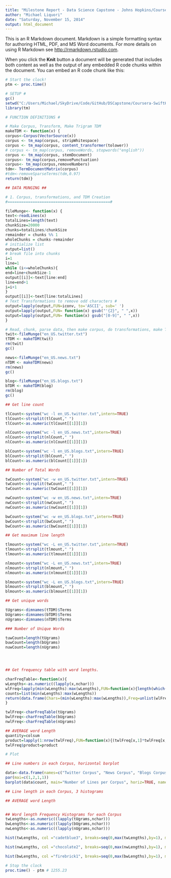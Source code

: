 ```yaml
---
title: "Milestone Report - Data Science Capstone - Johns Hopkins/Coursera"
author: "Michael Liquori"
date: "Saturday, November 15, 2014"
output: html_document
---
```


This is an R Markdown document. Markdown is a simple formatting syntax for authoring HTML, PDF, and MS Word documents. For more details on using R Markdown see <http://rmarkdown.rstudio.com>.

When you click the **Knit** button a document will be generated that includes both content as well as the output of any embedded R code chunks within the document. You can embed an R code chunk like this:

```r

# Start the clock!
ptm <- proc.time()

# SETUP #
gc()
setwd("C:/Users/Michael/SkyDrive/Code/GitHub/DSCapstone/Coursera-SwiftKey/final/en_US")
library(tm)

# FUNCTION DEFINITIONS #

# Make Corpus, Transform, Make Trigram TDM
makeTDM <- function(x) {
corpus<-Corpus(VectorSource(x))
corpus <- tm_map(corpus, stripWhitespace)
corpus <- tm_map(corpus, content_transformer(tolower))
# corpus <- tm_map(corpus, removeWords, stopwords("english"))
corpus <- tm_map(corpus, stemDocument)
corpus<- tm_map(corpus,removePunctuation)
corpus<- tm_map(corpus,removeNumbers)
tdm<- TermDocumentMatrix(corpus)
#tdm<-removeSparseTerms(tdm,0.97)
return(tdm)}

## DATA MUNGING ##

# 1. Corpus, transformations, and TDM Creation
#=============================================#

fileMunge<- function(x) {
text<-readLines(x)
totalLines=length(text)
chunkSize=20000
chunks=totalLines/chunkSize
remainder = chunks %% 1
wholeChunks = chunks-remainder
# initialize list
output=list()
# break file into chunks 
i=1
line=1
while (i<=wholeChunks){
end=line+chunkSize-1
output[[i]]<-text[line:end]
line=end+1
i=i+1
}
output[[i]]<-text[line:totalLines]
# Text Transformations to remove odd characters #
output=lapply(output,FUN=iconv, to='ASCII', sub=' ')
output=lapply(output,FUN= function(x) gsub("'{2}", " ",x))
output=lapply(output,FUN= function(x) gsub("[0-9]", " ",x))
}

# Read, chunk, parse data, then make corpus, do transformations, make TDM of tri-grams:
twit<-fileMunge("en_US.twitter.txt")
tTDM <- makeTDM(twit)
rm(twit)
gc()

news<-fileMunge("en_US.news.txt")
nTDM <- makeTDM(news)
rm(news)
gc()

blog<-fileMunge("en_US.blogs.txt")
bTDM <- makeTDM(blog)
rm(blog)
gc()

## Get line count

tlCount<-system("wc -l en_US.twitter.txt",intern=TRUE)
tlCount<-strsplit(tlCount," ")
tlCount<-as.numeric(tlCount[[1]][1])

nlCount<-system("wc -l en_US.news.txt",intern=TRUE)
nlCount<-strsplit(nlCount," ")
nlCount<-as.numeric(nlCount[[1]][1])

blCount<-system("wc -l en_US.blogs.txt",intern=TRUE)
blCount<-strsplit(blCount," ")
blCount<-as.numeric(blCount[[1]][1])

## Number of Total Words

twCount<-system("wc -w en_US.twitter.txt",intern=TRUE)
twCount<-strsplit(twCount," ")
twCount<-as.numeric(twCount[[1]][1])

nwCount<-system("wc -w en_US.news.txt",intern=TRUE)
nwCount<-strsplit(nwCount," ")
nwCount<-as.numeric(nwCount[[1]][1])

bwCount<-system("wc -w en_US.blogs.txt",intern=TRUE)
bwCount<-strsplit(bwCount," ")
bwCount<-as.numeric(bwCount[[1]][1])

## Get maximum line length

tlmount<-system("wc -L en_US.twitter.txt",intern=TRUE)
tlmount<-strsplit(tlmount," ")
tlmount<-as.numeric(tlmount[[1]][1])

nlmount<-system("wc -L en_US.news.txt",intern=TRUE)
nlmount<-strsplit(nlmount," ")
nlmount<-as.numeric(nlmount[[1]][1])

blmount<-system("wc -L en_US.blogs.txt",intern=TRUE)
blmount<-strsplit(blmount," ")
blmount<-as.numeric(blmount[[1]][1])

## Get unique words

tUgrams<-dimnames(tTDM)$Terms
bUgrams<-dimnames(bTDM)$Terms
nUgrams<-dimnames(nTDM)$Terms

### Number of Unique Words

tuwCount=length(tUgrams)
buwCount=length(bUgrams)
nuwCount=length(nUgrams)




## Get frequency table with word lengths.

charFreqTable<-function(x){
wLengths<-as.numeric((lapply(x,nchar)))
wlFreq=lapply(min(wLengths):max(wLengths),FUN=function(x){length(which(wLengths==x))})
counts=list(min(wLengths):max(wLengths))
return(data.frame(Chars=(min(wLengths):max(wLengths)),Freq=unlist(wlFreq)))
}

twlFreq<-charFreqTable(tUgrams)
bwlFreq<-charFreqTable(bUgrams)
nwlFreq<-charFreqTable(nUgrams)

## AVERAGE word Length
quantity=colsum
product=lapply(1:nrow(twlFreq),FUN=function(x){(twlFreq[x,1]*twlFreq[x,2])})
twlFreq$product=product

# Plot

## Line numbers in each Corpus, horizontal barplot

data<-data.frame(names=c("Twitter Corpus", "News Corpus", "Blogs Corpus"), counts=c(1,2,3))
par(mai=c(1,2,1,1))
barplot(data$count, main="Number of Lines per Corpus", horiz=TRUE, names.arg=data$names, las=1)

## Line length in each Corpus, 3 histograms

## AVERAGE word Length


## Word length Frequency Histograms for each Corpus
twLengths<-as.numeric((lapply(tUgrams,nchar)))
bwLengths<-as.numeric((lapply(bUgrams,nchar)))
nwLengths<-as.numeric((lapply(nUgrams,nchar)))

hist(twLengths, col ="cadetblue3", breaks=seq(0,max(twLengths),by=1), main="Twitter Corpus Word-length frequency", xlab = "Values", cex.lab = 1.3)

hist(nwLengths, col ="chocolate2", breaks=seq(0,max(nwLengths),by=1), main="News Corpus Word-length frequency", xlab = "Values", cex.lab = 1.3)

hist(bwLengths, col ="firebrick1", breaks=seq(0,max(bwLengths),by=1), main="Blogs Corpus Word-length frequency", xlab = "Values", cex.lab = 1.3)

# Stop the clock
proc.time() - ptm # 1255.23

```

